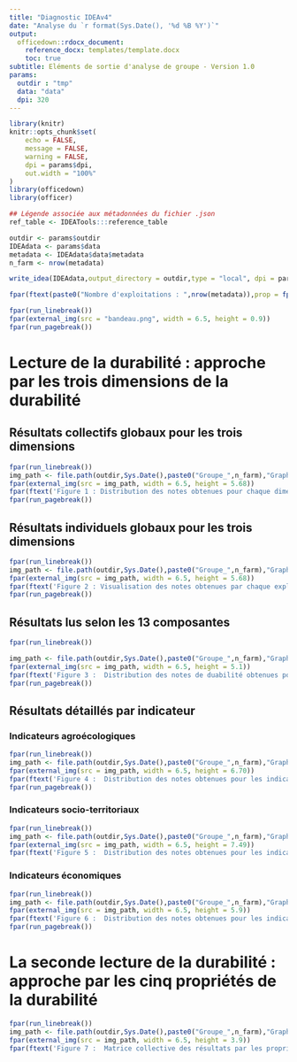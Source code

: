 ```yaml
---
title: "Diagnostic IDEAv4"
date: "Analyse du `r format(Sys.Date(), '%d %B %Y')`"
output: 
  officedown::rdocx_document:
    reference_docx: templates/template.docx
    toc: true
subtitle: Eléments de sortie d'analyse de groupe - Version 1.0
params:
  outdir : "tmp"
  data: "data"
  dpi: 320
---
```


```r
library(knitr)
knitr::opts_chunk$set(
	echo = FALSE,
	message = FALSE,
	warning = FALSE,
	dpi = params$dpi,
	out.width = "100%"
)
library(officedown)
library(officer)
```

```r
## Légende associée aux métadonnées du fichier .json
ref_table <- IDEATools:::reference_table
```

```r
outdir <- params$outdir
IDEAdata <- params$data
metadata <- IDEAdata$data$metadata
n_farm <- nrow(metadata)

write_idea(IDEAdata,output_directory = outdir,type = "local", dpi = params$dpi, quiet = TRUE)
```

```r
fpar(ftext(paste0("Nombre d'exploitations : ",nrow(metadata)),prop = fp_text(bold = TRUE)), fp_p = fp_par(padding = 20,text.align = "center"))
```

```r
fpar(run_linebreak())
fpar(external_img(src = "bandeau.png", width = 6.5, height = 0.9))
fpar(run_pagebreak())
```

# Lecture de la durabilité : approche par les trois dimensions de la durabilité

## Résultats collectifs globaux pour les trois dimensions

```r
fpar(run_linebreak())
img_path <- file.path(outdir,Sys.Date(),paste0("Groupe_",n_farm),"Graphiques","Distribution_dimensions.png")
fpar(external_img(src = img_path, width = 6.5, height = 5.68))
fpar(ftext('Figure 1 : Distribution des notes obtenues pour chaque dimension de la durabilité',prop = fp_text(italic = TRUE)), fp_p = fp_par(padding = 20,text.align = "center"))
fpar(run_pagebreak())
```


## Résultats individuels globaux pour les trois dimensions

```r
fpar(run_linebreak())
img_path <- file.path(outdir,Sys.Date(),paste0("Groupe_",n_farm),"Graphiques","Histogramme_dimensions.png")
fpar(external_img(src = img_path, width = 6.5, height = 5.68))
fpar(ftext('Figure 2 : Visualisation des notes obtenues par chaque exploitation pour chaque dimension de la durabilité',prop = fp_text(italic = TRUE)), fp_p = fp_par(padding = 20,text.align = "center"))
fpar(run_pagebreak())
```

## Résultats lus selon les 13 composantes

```r
fpar(run_linebreak())

img_path <- file.path(outdir,Sys.Date(),paste0("Groupe_",n_farm),"Graphiques","Distribution_composantes.png")
fpar(external_img(src = img_path, width = 6.5, height = 5.1))
fpar(ftext('Figure 3 :  Distribution des notes de duabilité obtenues pour chaque composante',prop = fp_text(italic = TRUE)), fp_p = fp_par(padding = 20,text.align = "center"))
fpar(run_pagebreak())
```

## Résultats détaillés par indicateur

### Indicateurs agroécologiques

```r
fpar(run_linebreak())
img_path <- file.path(outdir,Sys.Date(),paste0("Groupe_",n_farm),"Graphiques","Distribution_indicateurs_agroecologiques.png")
fpar(external_img(src = img_path, width = 6.5, height = 6.70))
fpar(ftext('Figure 4 :  Distribution des notes obtenues pour les indicateurs agroécologiques, regroupés par composante',prop = fp_text(italic = TRUE)), fp_p = fp_par(padding = 20,text.align = "center"))
fpar(run_pagebreak())
```

### Indicateurs socio-territoriaux

```r
fpar(run_linebreak())
img_path <- file.path(outdir,Sys.Date(),paste0("Groupe_",n_farm),"Graphiques","Distribution_indicateurs_socio_territoriaux.png")
fpar(external_img(src = img_path, width = 6.5, height = 7.49))
fpar(ftext('Figure 5 :  Distribution des notes obtenues pour les indicateurs socio-territoriaux, regroupés par composante',prop = fp_text(italic = TRUE)), fp_p = fp_par(padding = 20,text.align = "center"))
```

### Indicateurs économiques

```r
fpar(run_linebreak())
img_path <- file.path(outdir,Sys.Date(),paste0("Groupe_",n_farm),"Graphiques","Distribution_indicateurs_economiques.png")
fpar(external_img(src = img_path, width = 6.5, height = 5.9))
fpar(ftext('Figure 6 :  Distribution des notes obtenues pour les indicateurs économiques, regroupés par composante',prop = fp_text(italic = TRUE)), fp_p = fp_par(padding = 20,text.align = "center"))
fpar(run_pagebreak())
```

# La seconde lecture de la durabilité : approche par les cinq propriétés de la durabilité

```r
fpar(run_linebreak())
img_path <- file.path(outdir,Sys.Date(),paste0("Groupe_",n_farm),"Graphiques","Matrice_propriétés.png")
fpar(external_img(src = img_path, width = 6.5, height = 3.9))
fpar(ftext('Figure 7 :  Matrice collective des résultats par les propriétés',prop = fp_text(italic = TRUE)), fp_p = fp_par(padding = 20,text.align = "center"))
```
